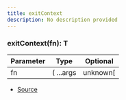 ```yaml
---
title: exitContext
description: No description provided
---
```



### exitContext(fn): T

| Parameter | Type | Optional |
| ----------- | ----------- | ----------- |
| fn | (   ...args | unknown\[ | ] ) => T | ❌ |


- [Source](https://github.com/underctrl-io/commandkit/blob/e7997746676c2b18be64230c918cb998973d18b5/packages/commandkit/src/context/async-context.ts#L10)